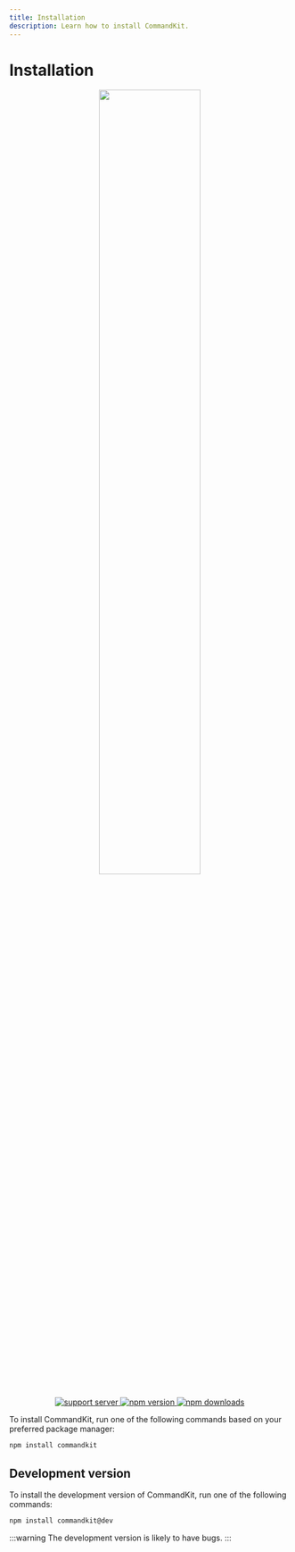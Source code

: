 ```yaml
---
title: Installation
description: Learn how to install CommandKit.
---
```



# Installation

<div align="center" className="my-8">
  <img src="/img/ckit_logo.svg" width="60%" />
  <br />
  <div className="flex items-center justify-center gap-2">
    <a href="https://ctrl.lol/discord">
      <img
        src="https://img.shields.io/discord/1055188344188973066?color=5865F2&logo=discord&logoColor=white"
        alt="support server"
      />
    </a>
    <a href="https://www.npmjs.com/package/commandkit">
      <img
        src="https://img.shields.io/npm/v/commandkit?maxAge=3600"
        alt="npm version"
      />
    </a>
    <a href="https://www.npmjs.com/package/commandkit">
      <img
        src="https://img.shields.io/npm/dt/commandkit?maxAge=3600"
        alt="npm downloads"
      />
    </a>
  </div>
</div>

To install CommandKit, run one of the following commands based on your preferred package manager:

```bash npm2yarn
npm install commandkit
```

## Development version

To install the development version of CommandKit, run one of the following commands:

```bash npm2yarn
npm install commandkit@dev
```

:::warning
The development version is likely to have bugs.
:::
